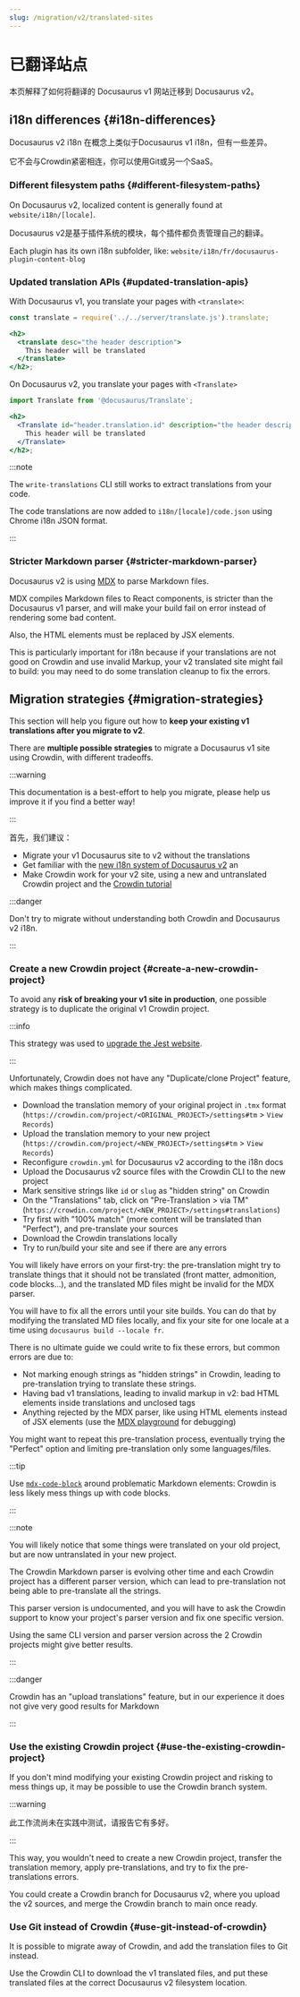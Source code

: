 ```yaml
---
slug: /migration/v2/translated-sites
---
```


# 已翻译站点

本页解释了如何将翻译的 Docusaurus v1 网站迁移到 Docusaurus v2。

## i18n differences {#i18n-differences}

Docusaurus v2 i18n 在概念上类似于Docusaurus v1 i18n，但有一些差异。

它不会与Crowdin紧密相连，你可以使用Git或另一个SaaS。

### Different filesystem paths {#different-filesystem-paths}

On Docusaurus v2, localized content is generally found at `website/i18n/[locale]`.

Docusaurus v2是基于插件系统的模块，每个插件都负责管理自己的翻译。

Each plugin has its own i18n subfolder, like: `website/i18n/fr/docusaurus-plugin-content-blog`

### Updated translation APIs {#updated-translation-apis}

With Docusaurus v1, you translate your pages with `<translate>`:

```jsx
const translate = require('../../server/translate.js').translate;

<h2>
  <translate desc="the header description">
    This header will be translated
  </translate>
</h2>;
```

On Docusaurus v2, you translate your pages with `<Translate>`

```jsx
import Translate from '@docusaurus/Translate';

<h2>
  <Translate id="header.translation.id" description="the header description">
    This header will be translated
  </Translate>
</h2>;
```

:::note

The `write-translations` CLI still works to extract translations from your code.

The code translations are now added to `i18n/[locale]/code.json` using Chrome i18n JSON format.

:::

### Stricter Markdown parser {#stricter-markdown-parser}

Docusaurus v2 is using [MDX](https://mdxjs.com/) to parse Markdown files.

MDX compiles Markdown files to React components, is stricter than the Docusaurus v1 parser, and will make your build fail on error instead of rendering some bad content.

Also, the HTML elements must be replaced by JSX elements.

This is particularly important for i18n because if your translations are not good on Crowdin and use invalid Markup, your v2 translated site might fail to build: you may need to do some translation cleanup to fix the errors.

## Migration strategies {#migration-strategies}

This section will help you figure out how to **keep your existing v1 translations after you migrate to v2**.

There are **multiple possible strategies** to migrate a Docusaurus v1 site using Crowdin, with different tradeoffs.

:::warning

This documentation is a best-effort to help you migrate, please help us improve it if you find a better way!

:::

首先，我们建议：

- Migrate your v1 Docusaurus site to v2 without the translations
- Get familiar with the [new i18n system of Docusaurus v2](../../i18n/i18n-introduction.mdx) an
- Make Crowdin work for your v2 site, using a new and untranslated Crowdin project and the [Crowdin tutorial](../../i18n/i18n-crowdin.mdx)

:::danger

Don't try to migrate without understanding both Crowdin and Docusaurus v2 i18n.

:::

### Create a new Crowdin project {#create-a-new-crowdin-project}

To avoid any **risk of breaking your v1 site in production**, one possible strategy is to duplicate the original v1 Crowdin project.

:::info

This strategy was used to [upgrade the Jest website](https://jestjs.io/blog/2021/03/09/jest-website-upgrade).

:::

Unfortunately, Crowdin does not have any "Duplicate/clone Project" feature, which makes things complicated.

- Download the translation memory of your original project in `.tmx` format (`https://crowdin.com/project/<ORIGINAL_PROJECT>/settings#tm` > `View Records`)
- Upload the translation memory to your new project (`https://crowdin.com/project/<NEW_PROJECT>/settings#tm` > `View Records`)
- Reconfigure `crowdin.yml` for Docusaurus v2 according to the i18n docs
- Upload the Docusaurus v2 source files with the Crowdin CLI to the new project
- Mark sensitive strings like `id` or `slug` as "hidden string" on Crowdin
- On the "Translations" tab, click on "Pre-Translation > via TM" (`https://crowdin.com/project/<NEW_PROJECT>/settings#translations`)
- Try first with "100% match" (more content will be translated than "Perfect"), and pre-translate your sources
- Download the Crowdin translations locally
- Try to run/build your site and see if there are any errors

You will likely have errors on your first-try: the pre-translation might try to translate things that it should not be translated (front matter, admonition, code blocks...), and the translated MD files might be invalid for the MDX parser.

You will have to fix all the errors until your site builds. You can do that by modifying the translated MD files locally, and fix your site for one locale at a time using `docusaurus build --locale fr`.

There is no ultimate guide we could write to fix these errors, but common errors are due to:

- Not marking enough strings as "hidden strings" in Crowdin, leading to pre-translation trying to translate these strings.
- Having bad v1 translations, leading to invalid markup in v2: bad HTML elements inside translations and unclosed tags
- Anything rejected by the MDX parser, like using HTML elements instead of JSX elements (use the [MDX playground](https://mdxjs.com/playground/) for debugging)

You might want to repeat this pre-translation process, eventually trying the "Perfect" option and limiting pre-translation only some languages/files.

:::tip

Use [`mdx-code-block`](../../i18n/i18n-crowdin.mdx#mdx-solutions) around problematic Markdown elements: Crowdin is less likely mess things up with code blocks.

:::

:::note

You will likely notice that some things were translated on your old project, but are now untranslated in your new project.

The Crowdin Markdown parser is evolving other time and each Crowdin project has a different parser version, which can lead to pre-translation not being able to pre-translate all the strings.

This parser version is undocumented, and you will have to ask the Crowdin support to know your project's parser version and fix one specific version.

Using the same CLI version and parser version across the 2 Crowdin projects might give better results.

:::

:::danger

Crowdin has an "upload translations" feature, but in our experience it does not give very good results for Markdown

:::

### Use the existing Crowdin project {#use-the-existing-crowdin-project}

If you don't mind modifying your existing Crowdin project and risking to mess things up, it may be possible to use the Crowdin branch system.

:::warning

此工作流尚未在实践中测试，请报告它有多好。

:::

This way, you wouldn't need to create a new Crowdin project, transfer the translation memory, apply pre-translations, and try to fix the pre-translations errors.

You could create a Crowdin branch for Docusaurus v2, where you upload the v2 sources, and merge the Crowdin branch to main once ready.

### Use Git instead of Crowdin {#use-git-instead-of-crowdin}

It is possible to migrate away of Crowdin, and add the translation files to Git instead.

Use the Crowdin CLI to download the v1 translated files, and put these translated files at the correct Docusaurus v2 filesystem location.
